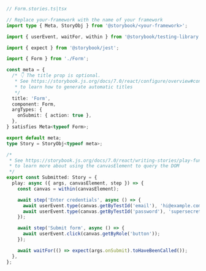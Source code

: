 ```ts
// Form.stories.ts|tsx

// Replace your-framework with the name of your framework
import type { Meta, StoryObj } from '@storybook/<your-framework>';

import { userEvent, waitFor, within } from '@storybook/testing-library';

import { expect } from '@storybook/jest';

import { Form } from './Form';

const meta = {
  /* 👇 The title prop is optional.
   * See https://storybook.js.org/docs/7.0/react/configure/overview#configure-story-loading
   * to learn how to generate automatic titles
   */
  title: 'Form',
  component: Form,
  argTypes: {
    onSubmit: { action: true },
  },
} satisfies Meta<typeof Form>;

export default meta;
type Story = StoryObj<typeof meta>;

/*
 * See https://storybook.js.org/docs/7.0/react/writing-stories/play-function#working-with-the-canvas
 * to learn more about using the canvasElement to query the DOM
 */
export const Submitted: Story = {
  play: async ({ args, canvasElement, step }) => {
    const canvas = within(canvasElement);

    await step('Enter credentials', async () => {
      await userEvent.type(canvas.getByTestId('email'), 'hi@example.com');
      await userEvent.type(canvas.getByTestId('password'), 'supersecret');
    });

    await step('Submit form', async () => {
      await userEvent.click(canvas.getByRole('button'));
    });

    await waitFor(() => expect(args.onSubmit).toHaveBeenCalled());
  },
};
```
